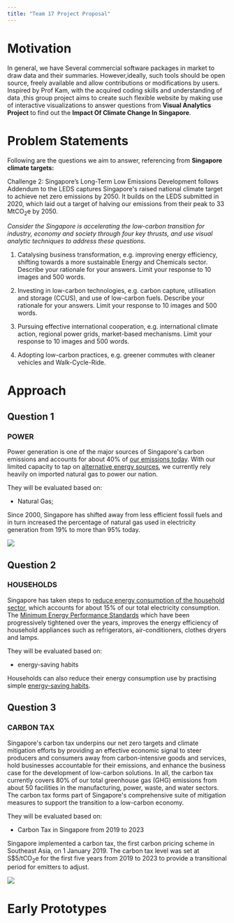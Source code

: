 ```yaml
---
title: "Team 17 Project Proposal"
---
```


# Motivation

In general, we have Several commercial software packages in market to draw data and their summaries. However,ideally, such tools should be open source, freely available and allow contributions or modifications by users. Inspired by Prof Kam, with the acquired coding skills and understanding of data ,this group project aims to create such flexible website by making use of interactive visualizations to answer questions from **Visual Analytics Project** to find out the **Impact Of Climate Change In Singapore**.

# Problem Statements

Following are the questions we aim to answer, referencing from **Singapore climate targets:**

Challenge 2: Singapore's Long-Term Low Emissions Development follows Addendum to the LEDS captures Singapore\'s raised national climate target to achieve net zero emissions by 2050. It builds on the LEDS submitted in 2020, which laid out a target of halving our emissions from their peak to 33 MtCO~2~e by 2050.

*Consider the Singapore is accelerating the low-carbon transition for industry, economy and society through four key thrusts, and use visual analytic techniques to address these questions.*

1.  Catalysing business transformation, e.g. improving energy efficiency, shifting towards a more sustainable Energy and Chemicals sector. Describe your rationale for your answers. Limit your response to 10 images and 500 words.

2.  Investing in low-carbon technologies, e.g. carbon capture, utilisation and storage (CCUS), and use of low-carbon fuels. Describe your rationale for your answers. Limit your response to 10 images and 500 words.

3.  Pursuing effective international cooperation, e.g. international climate action, regional power grids, market-based mechanisms. Limit your response to 10 images and 500 words.

4.  Adopting low-carbon practices, e.g. greener commutes with cleaner vehicles and Walk-Cycle-Ride.

# Approach

## **Question 1**

### POWER

Power generation is one of the major sources of Singapore\'s carbon emissions and accounts for about 40% of [our emissions today](https://www.nccs.gov.sg/singapores-climate-action/singapores-climate-targets/singapore-emissions-profile/). With our limited capacity to tap on [alternative energy sources](https://www.nccs.gov.sg/singapores-climate-action/singapore-approach-to-alternative-energy/), we currently rely heavily on imported natural gas to power our nation.

They will be evaluated based on:

-   Natural Gas;

Since 2000, Singapore has shifted away from less efficient fossil fuels and in turn increased the percentage of natural gas used in electricity generation from 19% to more than 95% today.

![](images/ema_singapore's grid emission factor.png)

## **Question 2**

### HOUSEHOLDS

Singapore has taken steps to [reduce energy consumption of the household sector](https://www.nea.gov.sg/our-services/climate-change-energy-efficiency/energy-efficiency/household-sector/), which accounts for about 15% of our total electricity consumption. The [Minimum Energy Performance Standards](https://www.nea.gov.sg/our-services/climate-change-energy-efficiency/energy-efficiency/household-sector/minimum-energy-performance-standards) which have been progressively tightened over the years, improves the energy efficiency of household appliances such as refrigerators, air-conditioners, clothes dryers and lamps.

They will be evaluated based on:

-   energy-saving habits

Households can also reduce their energy consumption use by practising simple [energy-saving habits](https://www.nea.gov.sg/our-services/climate-change-energy-efficiency/energy-efficiency/household-sector/energy-saving-tips).

## **Question 3**

### CARBON TAX

Singapore\'s carbon tax underpins our net zero targets and climate mitigation efforts by providing an effective economic signal to steer producers and consumers away from carbon-intensive goods and services, hold businesses accountable for their emissions, and enhance the business case for the development of low-carbon solutions. In all, the carbon tax currently covers 80% of our total greenhouse gas (GHG) emissions from about 50 facilities in the manufacturing, power, waste, and water sectors. The carbon tax forms part of Singapore\'s comprehensive suite of mitigation measures to support the transition to a low-carbon economy.

They will be evaluated based on:

-   Carbon Tax in Singapore from 2019 to 2023

Singapore implemented a carbon tax, the first carbon pricing scheme in Southeast Asia, on 1 January 2019. The carbon tax level was set at S\$5/tCO~2~e for the first five years from 2019 to 2023 to provide a transitional period for emitters to adjust.

![](images/carbontaxgraph_updated.png)

# Early Prototypes
